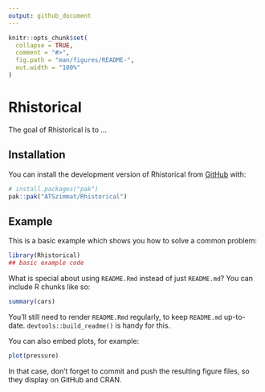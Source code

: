 ```yaml
---
output: github_document
---
```


<!-- README.md is generated from README.Rmd. Please edit that file -->

```r
knitr::opts_chunk$set(
  collapse = TRUE,
  comment = "#>",
  fig.path = "man/figures/README-",
  out.width = "100%"
)
```

# Rhistorical

<!-- badges: start -->
<!-- badges: end -->

The goal of Rhistorical is to ...

## Installation

You can install the development version of Rhistorical from [GitHub](https://github.com/) with:

``` r
# install.packages("pak")
pak::pak("ATSzimmat/Rhistorical")
```

## Example

This is a basic example which shows you how to solve a common problem:

```r
library(Rhistorical)
## basic example code
```

What is special about using `README.Rmd` instead of just `README.md`? You can include R chunks like so:

```r
summary(cars)
```

You'll still need to render `README.Rmd` regularly, to keep `README.md` up-to-date. `devtools::build_readme()` is handy for this.

You can also embed plots, for example:

```r
plot(pressure)
```

In that case, don't forget to commit and push the resulting figure files, so they display on GitHub and CRAN.
